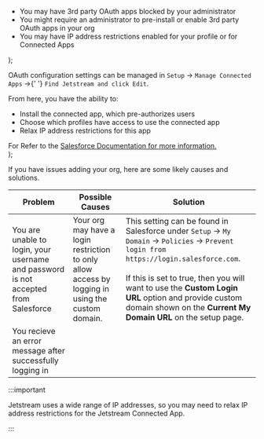   <ul>
    <li>You may have 3rd party OAuth apps blocked by your administrator</li>
    <li>You might require an administrator to pre-install or enable 3rd party OAuth apps in your org</li>
    <li>You may have IP address restrictions enabled for your profile or for Connected Apps</li>
  </ul>
);

  <div>
    <p>
      OAuth configuration settings can be managed in <code>Setup</code> -> <code>Manage Connected Apps</code> ->{' '}
      <code>Find Jetstream and click Edit</code>.
    </p>
    From here, you have the ability to:
    <ul>
      <li>Install the connected app, which pre-authorizes users</li>
      <li>Choose which profiles have access to use the connected app</li>
      <li>Relax IP address restrictions for this app</li>
    </ul>
    For Refer to the <a
      href="https://help.salesforce.com/s/articleView?id=sf.connected_app_manage.htm&type=5"
      target="_blank"
      rel="noreferrer"
    >
      Salesforce Documentation for more information.
    </a>
  </div>
);

If you have issues adding your org, here are some likely causes and solutions.

| Problem                                                                             | Possible Causes                                                                                   | Solution                                                                                                                                                                                                                                                                                                                     |
| ----------------------------------------------------------------------------------- | ------------------------------------------------------------------------------------------------- | ---------------------------------------------------------------------------------------------------------------------------------------------------------------------------------------------------------------------------------------------------------------------------------------------------------------------------- |
| You are unable to login, your username and password is not accepted from Salesforce | Your org may have a login restriction to only allow access by logging in using the custom domain. | This setting can be found in Salesforce under `Setup` -> `My Domain` -> `Policies` -> `Prevent login from https://login.salesforce.com`. <br /> <br /> If this is set to true, then you will want to use the **Custom Login URL** option and provide custom domain shown on the **Current My Domain URL** on the setup page. |
| You recieve an error message after successfully logging in                          | <OAuthSettingsList />                                                                             | <OAuthSettingsSolution />                                                                                                                                                                                                                                                                                                    |

:::important

Jetstream uses a wide range of IP addresses, so you may need to relax IP address restrictions for the Jetstream Connected App.

:::
